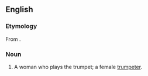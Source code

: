 ==English==

===Etymology===
From {{suffix|en|trumpeter|ess}}.

===Noun===
{{en-noun}}

# {{lb|en|rare}} A woman who plays the trumpet; a female [[trumpeter]].